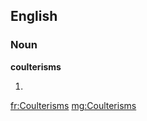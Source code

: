==English==

===Noun===
'''coulterisms'''

# {{plural of|[[Coulterism]]}}

[[fr:Coulterisms]]
[[mg:Coulterisms]]